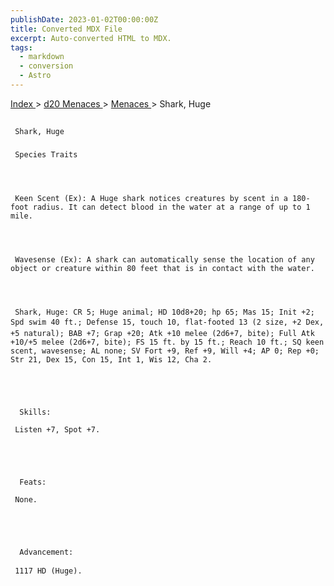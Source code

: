 ```yaml
---
publishDate: 2023-01-02T00:00:00Z
title: Converted MDX File
excerpt: Auto-converted HTML to MDX.
tags:
  - markdown
  - conversion
  - Astro
---
```







[
      Index
     ](-index)
     >
     [
      d20 Menaces
     ](menaces-d20-index)
     >
     [
      Menaces
     ](menaces-d20-menaces-index)
     > Shark, Huge
    





## 
     Shark, Huge
    


### 
     Species Traits
    



     Keen Scent (Ex): A Huge shark notices creatures by scent in a 180-foot radius. It can detect blood in the water at a range of up to 1 mile.
    



     Wavesense (Ex): A shark can automatically sense the location of any object or creature within 80 feet that is in contact with the water.
    



     Shark, Huge: CR 5; Huge animal; HD 10d8+20; hp 65; Mas 15; Init +2; Spd swim 40 ft.; Defense 15, touch 10, flat-footed 13 (2 size, +2 Dex, +5 natural); BAB +7; Grap +20; Atk +10 melee (2d6+7, bite); Full Atk +10/+5 melee (2d6+7, bite); FS 15 ft. by 15 ft.; Reach 10 ft.; SQ keen scent, wavesense; AL none; SV Fort +9, Ref +9, Will +4; AP 0; Rep +0; Str 21, Dex 15, Con 15, Int 1, Wis 12, Cha 2.
    




      Skills:
     
     Listen +7, Spot +7.
    




      Feats:
     
     None.
    




      Advancement:
     
     1117 HD (Huge).
    




